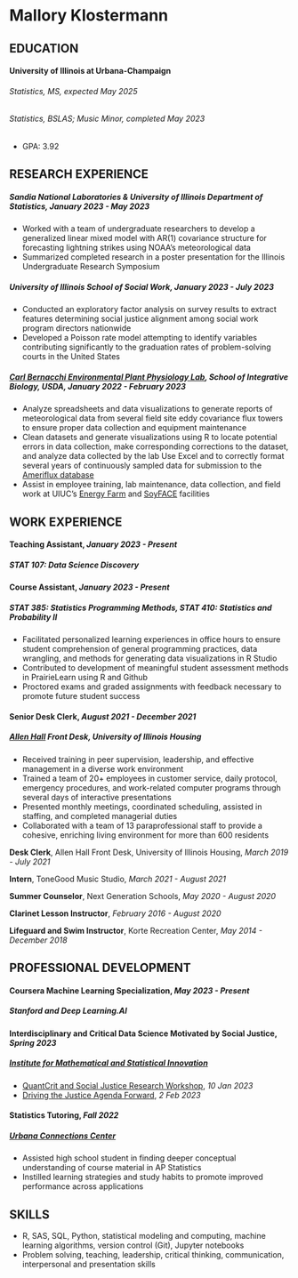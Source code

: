 # Mallory Klostermann

## EDUCATION

#### **University of Illinois at Urbana-Champaign**

###### Statistics, MS, *expected May 2025* 


###### Statistics, BSLAS; Music Minor, *completed May 2023*
-   GPA: 3.92

## RESEARCH EXPERIENCE

##### Sandia National Laboratories & University of Illinois Department of Statistics, *January 2023 - May 2023*

-   Worked with a team of undergraduate researchers to develop a generalized linear mixed model with AR(1) covariance structure for forecasting lightning strikes using NOAA’s meteorological data  
-   Summarized completed research in a poster presentation for the Illinois Undergraduate Research Symposium


##### University of Illinois School of Social Work, *January 2023 - July 2023*

-   Conducted an exploratory factor analysis on survey results to extract features determining social justice alignment among social work program directors nationwide
-   Developed a Poisson rate model attempting to identify variables contributing significantly to the graduation rates of problem-solving courts in the United States

##### [Carl Bernacchi Environmental Plant Physiology Lab](https://www.life.illinois.edu/bernacchi/), School of Integrative Biology, USDA, *January 2022 - February 2023*

-   Analyze spreadsheets and data visualizations to generate reports of meteorological data from several field site eddy covariance flux towers to ensure proper data collection and equipment maintenance
-   Clean datasets and generate visualizations using R to locate potential errors in data collection, make corresponding corrections to the dataset, and analyze data collected by the lab Use Excel and to correctly format several years of continuously sampled data for submission to the [Ameriflux database](https://ameriflux.lbl.gov/data/aboutdata/)
-   Assist in employee training, lab maintenance, data collection, and field work at UIUC's [Energy Farm](https://energyfarm.illinois.edu/#:~:text=About%20the%20Energy%20Farm,%2DChampaign%20campus'%20South%20Farms.) and [SoyFACE](https://soyface.illinois.edu/) facilities


## WORK EXPERIENCE

#### Teaching Assistant, *January 2023 - Present*

##### STAT 107: Data Science Discovery

#### Course Assistant, *January 2023 - Present*

##### STAT 385: Statistics Programming Methods, STAT 410: Statistics and Probability II

-   Facilitated personalized learning experiences in office hours to ensure student comprehension of general programming practices, data wrangling, and methods for generating data visualizations in R Studio
-   Contributed to development of meaningful student assessment methods in PrairieLearn using R and Github
-   Proctored exams and graded assignments with feedback necessary to promote future student success

#### Senior Desk Clerk, *August 2021 - December 2021*

##### [*Allen Hall*](https://housing.illinois.edu/Living-Options/Residence-Halls/Undergraduate-Halls/Allen) *Front Desk, University of Illinois Housing*

-   Received training in peer supervision, leadership, and effective management in a diverse work environment
-   Trained a team of 20+ employees in customer service, daily protocol, emergency procedures, and work-related computer programs through several days of interactive presentations
-   Presented monthly meetings, coordinated scheduling, assisted in staffing, and completed managerial duties
-   Collaborated with a team of 13 paraprofessional staff to provide a cohesive, enriching living environment for more than 600 residents

**Desk Clerk**, Allen Hall Front Desk, University of Illinois Housing, *March 2019 - July 2021*

**Intern**, ToneGood Music Studio, *March 2021 - August 2021*

**Summer Counselor**, Next Generation Schools, *May 2020 - August 2020*

**Clarinet Lesson Instructor**, *February 2016 - August 2020*

**Lifeguard and Swim Instructor**, Korte Recreation Center, *May 2014 - December 2018*


## PROFESSIONAL DEVELOPMENT

#### Coursera Machine Learning Specialization, *May 2023 - Present*
##### Stanford and Deep Learning.AI


#### Interdisciplinary and Critical Data Science Motivated by Social Justice, *Spring 2023*

##### [*Institute for Mathematical and Statistical Innovation*](https://www.imsi.institute/)

-   [QuantCrit and Social Justice Research Workshop](https://www.imsi.institute/activities/quantcrit-and-social-justice-research/), *10 Jan 2023*
-   [Driving the Justice Agenda Forward](https://www.imsi.institute/activities/driving-the-justice-agenda-forward/), *2 Feb 2023*

#### Statistics Tutoring, *Fall 2022*

##### [*Urbana Connections Center*](https://www.urbanaconnectionscenter.org/)

-   Assisted high school student in finding deeper conceptual understanding of course material in AP Statistics
-   Instilled learning strategies and study habits to promote improved performance across applications


## SKILLS

-   R, SAS, SQL, Python, statistical modeling and computing, machine learning algorithms, version control (Git), Jupyter notebooks
-   Problem solving, teaching, leadership, critical thinking, communication, interpersonal and presentation skills
